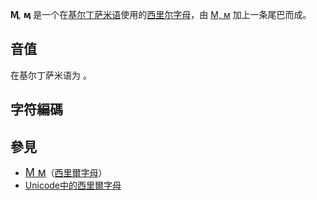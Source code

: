 {{Unreferenced|time=2018-04-19T01:44:20+00:00}}
{{Infobox Cyrillic|uc=Ӎ|lc=ӎ|Image=Cyrillic letter Em with Tail.png|uuc=04CD|ulc=04CE}}
'''Ӎ''', '''ӎ''' 是一个在[[基尔丁萨米语|基尔丁萨米语]]使用的[[西里尔字母|西里尔字母]]，由 [[М|М, м]] 加上一条尾巴而成。

== 音值 ==
在基尔丁萨米语为 {{IPA|/m̥/}}。

== 字符編碼 ==

{{charmap
|04CD|name1=Cyrillic Capital Letter<br />Em with Tail
|04CE|name2=Cyrillic Small Letter<br />Em with Tail
}}

== 參見 ==
*<span lang="en" style="font-size:120%;">[[М|М м]]</span>（[[西里爾字母|西里爾字母]]）
*[[Unicode中的西里爾字母|Unicode中的西里爾字母]]

{{Cyrillic-alphabet-stub}}

{{Alphabet sjd|width=90%}}